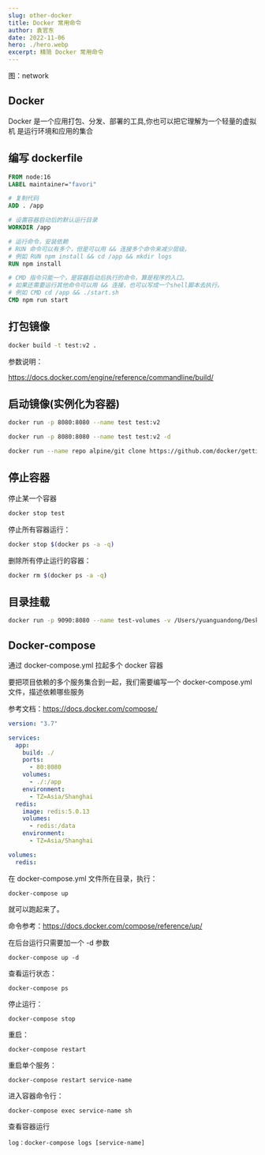```yaml
---
slug: other-docker
title: Docker 常用命令
author: 袁官东
date: 2022-11-06
hero: ./hero.webp
excerpt: 精简 Docker 常用命令
---
```


<div className={"img-desc"}>图：network</div>

## Docker

Docker 是一个应用打包、分发、部署的工具,你也可以把它理解为一个轻量的虚拟机
是运行环境和应用的集合

## 编写 dockerfile

```dockerfile
FROM node:16
LABEL maintainer="favori"

# 复制代码
ADD . /app

# 设置容器启动后的默认运行目录
WORKDIR /app

# 运行命令，安装依赖
# RUN 命令可以有多个，但是可以用 && 连接多个命令来减少层级。
# 例如 RUN npm install && cd /app && mkdir logs
RUN npm install

# CMD 指令只能一个，是容器启动后执行的命令，算是程序的入口。
# 如果还需要运行其他命令可以用 && 连接，也可以写成一个shell脚本去执行。
# 例如 CMD cd /app && ./start.sh
CMD npm run start
```

## 打包镜像

```bash
docker build -t test:v2 .
```

参数说明：

https://docs.docker.com/engine/reference/commandline/build/

## 启动镜像(实例化为容器)

```bash
docker run -p 8080:8080 --name test test:v2
```

```bash
docker run -p 8080:8080 --name test test:v2 -d
```

```bash
docker run --name repo alpine/git clone https://github.com/docker/getting-started.git
```

## 停止容器

停止某一个容器

```bash
docker stop test
```

停止所有容器运行：

```bash
docker stop $(docker ps -a -q)
```

删除所有停止运行的容器：

```bash
docker rm $(docker ps -a -q)
```

## 目录挂载

```bash
docker run -p 9090:8080 --name test-volumes -v /Users/yuanguandong/Desktop/github/code/docker/demoweb:/app -d test:v2

```

## Docker-compose

通过 docker-compose.yml 拉起多个 docker 容器

要把项目依赖的多个服务集合到一起，我们需要编写一个 docker-compose.yml 文件，描述依赖哪些服务

参考文档：https://docs.docker.com/compose/

```yml
version: "3.7"

services:
  app:
    build: ./
    ports:
      - 80:8080
    volumes:
      - ./:/app
    environment:
      - TZ=Asia/Shanghai
  redis:
    image: redis:5.0.13
    volumes:
      - redis:/data
    environment:
      - TZ=Asia/Shanghai

volumes:
  redis:
```

在 docker-compose.yml 文件所在目录，执行：

```
docker-compose up
```

就可以跑起来了。

命令参考：https://docs.docker.com/compose/reference/up/

在后台运行只需要加一个 -d 参数

```
docker-compose up -d
```

查看运行状态：

```
docker-compose ps
```

停止运行：

```
docker-compose stop
```

重启：

```
docker-compose restart

```

重启单个服务：

```
docker-compose restart service-name
```

进入容器命令行：

```
docker-compose exec service-name sh
```

查看容器运行

```
log：docker-compose logs [service-name]
```
